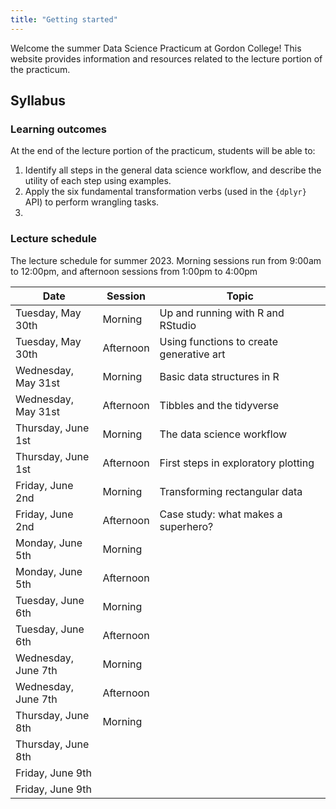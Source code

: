```yaml
---
title: "Getting started"
---
```


Welcome the summer Data Science Practicum at Gordon College! This website provides information and resources related to the lecture portion of the practicum.

## Syllabus

### Learning outcomes

At the end of the lecture portion of the practicum, students will be able to:

1.  Identify all steps in the general data science workflow, and describe the utility of each step using examples.
2.  Apply the six fundamental transformation verbs (used in the `{dplyr}` API) to perform wrangling tasks.
3.  

### Lecture schedule

The lecture schedule for summer 2023. Morning sessions run from 9:00am to 12:00pm, and afternoon sessions from 1:00pm to 4:00pm

| Date                | Session   | Topic                                    |
|---------------------|-----------|------------------------------------------|
| Tuesday, May 30th   | Morning   | Up and running with R and RStudio        |
| Tuesday, May 30th   | Afternoon | Using functions to create generative art |
| Wednesday, May 31st | Morning   | Basic data structures in R               |
| Wednesday, May 31st | Afternoon | Tibbles and the tidyverse                |
| Thursday, June 1st  | Morning   | The data science workflow                |
| Thursday, June 1st  | Afternoon | First steps in exploratory plotting      |
| Friday, June 2nd    | Morning   | Transforming rectangular data            |
| Friday, June 2nd    | Afternoon | Case study: what makes a superhero?      |
| Monday, June 5th    | Morning   |                                          |
| Monday, June 5th    | Afternoon |                                          |
| Tuesday, June 6th   | Morning   |                                          |
| Tuesday, June 6th   | Afternoon |                                          |
| Wednesday, June 7th | Morning   |                                          |
| Wednesday, June 7th | Afternoon |                                          |
| Thursday, June 8th  | Morning   |                                          |
| Thursday, June 8th  |           |                                          |
| Friday, June 9th    |           |                                          |
| Friday, June 9th    |           |                                          |
